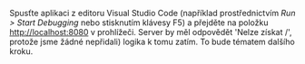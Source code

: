 Spusťte aplikaci z editoru Visual Studio Code (například prostřednictvím _Run > Start Debugging_
nebo stisknutím klávesy F5) a přejděte na položku [http://localhost:8080](http://localhost:8080)
v prohlížeči. Server by měl odpovědět 'Nelze získat /', protože jsme žádné nepřidali)
logika k tomu zatím. To bude tématem dalšího kroku.